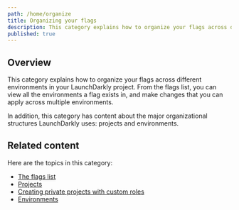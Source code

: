 ```yaml
---
path: /home/organize
title: Organizing your flags
description: This category explains how to organize your flags across different environments in your LaunchDarkly project.
published: true
---
```


## Overview

This category explains how to organize your flags across different environments in your LaunchDarkly project. From the flags list, you can view all the environments a flag exists in, and make changes that you can apply across multiple environments.

In addition, this category has content about the major organizational structures LaunchDarkly uses: projects and environments.

## Related content

Here are the topics in this category:

* [The flags list](/home/organize/flags-list)
* [Projects](/home/organize/projects)
* [Creating private projects with custom roles](/home/organize/private-projects)
* [Environments](/home/organize/environments)
